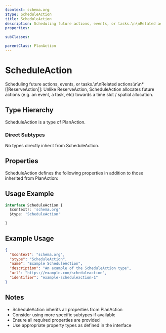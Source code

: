 ```yaml
---
$context: schema.org
$type: ScheduleAction
title: ScheduleAction
description: Scheduling future actions, events, or tasks.\n\nRelated actions:\n\n* [[ReserveAction]]: Unlike ReserveAction, ScheduleAction allocates future actions (e.g. an event, a task, etc) towards a time slot / spatial allocation.
properties:

subClasses:

parentClass: PlanAction
---
```


# ScheduleAction

Scheduling future actions, events, or tasks.\n\nRelated actions:\n\n* [[ReserveAction]]: Unlike ReserveAction, ScheduleAction allocates future actions (e.g. an event, a task, etc) towards a time slot / spatial allocation.

## Type Hierarchy

ScheduleAction is a type of PlanAction.

### Direct Subtypes

No types directly inherit from ScheduleAction.

## Properties

ScheduleAction defines the following properties in addition to those inherited from PlanAction:



## Usage Example

```typescript
interface ScheduleAction {
  $context?: 'schema.org'
  $type: 'ScheduleAction'

}
```

## Example Usage

```json
{
  "$context": "schema.org",
  "$type": "ScheduleAction",
  "name": "Example ScheduleAction",
  "description": "An example of the ScheduleAction type",
  "url": "https://example.com/scheduleaction",
  "identifier": "example-scheduleaction-1"
}
```

## Notes

- ScheduleAction inherits all properties from PlanAction
- Consider using more specific subtypes if available
- Ensure all required properties are provided
- Use appropriate property types as defined in the interface
